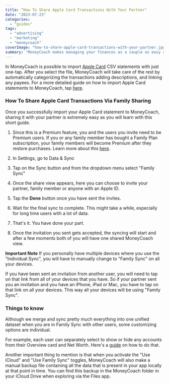 ```yaml
---
title: “How To Share Apple Card Transactions With Your Partner"
date: "2023-07-23"
categories: 
  - “guides"
tags: 
  - "advertising"
  - "marketing"
  - "moneycoach"
coverImage: "how-to-share-apple-card-transactions-with-your-partner.jpg"
summary: "MoneyCoach makes managing your finances as a couple as easy as it can get with Family Sharing. Invite your partner and collaborate on your shared finances."
---
```


In MoneyCoach is possible to import [Apple Card](https://www.apple.com/apple-card/) CSV statements with just one-tap. After you select the file, MoneyCoach will take care of the rest by automatically categorizing the transactions adding descriptions, and linking any payees. For a more detailed guide on how to import Apple Card statements to MoneyCoach, tap [here](/guides/how-to-import-apple-card-statements).

### How To Share Apple Card Transactions Via Family Sharing
Once you successfully import your Apple Card statement to MoneyCoach, sharing it with your partner is extremely easy as you will learn with this short guide.

1. Since this is a Premium feature, you and the users you invite need to be Premium users. If you or any family member has bought a Family Plan subscription, your family members will become Premium after they restore purchases. Learn more about this [here](https://support.apple.com/en-us/HT201088).

2. In Settings, go to Data & Sync

3. Tap on the Sync button and from the dropdown menu select "Family Sync"

4. Once the share view appears, here you can choose to invite your partner, family member or anyone with an Apple ID.

5. Tap the **Done** button once you have sent the invites.

6. Wait for the final sync to complete. This might take a while, especially for long time users with a lot of data.

7. That's it. You have done your part. 

8. Once the invitation you sent gets accepted, the syncing will start and after a few moments both of you will have one shared MoneyCoach view.

**Important Note**
If you personally have multiple devices where you use the "Individual Sync", you will have to manually change to "Family Sync" on all your devices.

If you have been sent an invitation from another user, you will need to tap on that link from all of your devices that you have. So if your partner sent you an invitation and you have an iPhone, iPad or Mac, you have to tap on that link on all your devices. This way all your devices will be using "Family Sync".

### Things to know

Although we merge and sync pretty much everything into one unified dataset when you are in Family Sync with other users, some customizing options are individual. 

For example, each user can separately select to show or hide any accounts from their Overview card and Net Worth. Here's a [guide](/guides/how-to-show-hide-accounts) on how to do that.

Another important thing to mention is that when you activate the "Use iCloud" and "Use Family Sync" toggles, MoneyCoach will also make a manual backup file containing all the data that is present in your app locally at that point in time. You can find this backup in the MoneyCoach folder in your iCloud Drive when exploring via the Files app.